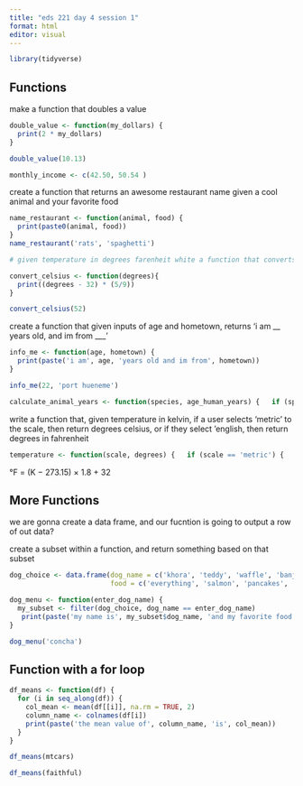 ```yaml
---
title: "eds 221 day 4 session 1"
format: html
editor: visual
---
```


```r
library(tidyverse)
```

## Functions

make a function that doubles a value

```r
double_value <- function(my_dollars) {
  print(2 * my_dollars)
}
```

```r
double_value(10.13)
```

```r
monthly_income <- c(42.50, 50.54 )


```

create a function that returns an awesome restaurant name given a cool animal and your favorite food

```r
name_restaurant <- function(animal, food) {
  print(paste0(animal, food))
}
name_restaurant('rats', 'spaghetti')
```

```r
# given temperature in degrees farenheit white a function that converts it to celsius
```

```r
convert_celsius <- function(degrees){
  print((degrees - 32) * (5/9))
}

convert_celsius(52)

```

create a function that given inputs of age and hometown, returns 'i am \_\_ years old, and im from \_\_\_'

```r
info_me <- function(age, hometown) {
  print(paste('i am', age, 'years old and im from', hometown))
}

info_me(22, 'port hueneme')
```

```r
calculate_animal_years <- function(species, age_human_years) {   if (species == 'dog') {     age_human_years *7   } else if (species == 'goat') {     age_human_years * 4.7   } else {     print('please enter dog or goat')   } }  calculate_animal_years('dog', 10)
```

write a function that, given temperature in kelvin, if a user selects 'metric' to the scale, then return degrees celsius, or if they select 'english, then return degrees in fahrenheit

```r
temperature <- function(scale, degrees) {   if (scale == 'metric') {     degrees - 273.15   } else if (scale == 'english') {     (degrees - 273.15) * 1.8 + 32   } else {     print('please use english or metric scale')   } }  temperature('metric', 300)
```

°F = (K − 273.15) × 1.8 + 32

## More Functions

we are gonna create a data frame, and our fucntion is going to output a row of out data?

create a subset within a function, and return something based on that subset

```r
dog_choice <- data.frame(dog_name = c('khora', 'teddy', 'waffle', 'banjo', 'tallie'),
                         food = c('everything', 'salmon', 'pancakes', 'chicken', 'enchiladas'))
```

```r
dog_menu <- function(enter_dog_name) {
  my_subset <- filter(dog_choice, dog_name == enter_dog_name)
   print(paste('my name is', my_subset$dog_name, 'and my favorite food is', my_subset$food))
}
```

```r
dog_menu('concha')
```

## Function with a for loop

```r
df_means <- function(df) {
  for (i in seq_along(df)) {
    col_mean <- mean(df[[i]], na.rm = TRUE, 2)
    column_name <- colnames(df[i])
    print(paste('the mean value of', column_name, 'is', col_mean))
  }
}
```

```r
df_means(mtcars)
```

```r
df_means(faithful)
```
